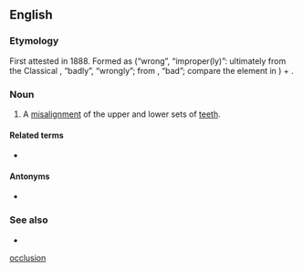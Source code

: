 ==English==

===Etymology===
First attested in 1888. Formed as {{m|en|mal-}} (“wrong”, “improper(ly)”: ultimately from the Classical {{etyl|la|en}} {{m|la|male}}, “badly”, “wrongly”; from {{m|la|malus}}, “bad”; compare the {{m|en||ben-}} element in {{m|en|benocclusion}}) + {{m|en|occlusion||alignment of the teeth in closed jaws}}.

===Noun===
{{wikipedia}}
{{en-noun}}

# {{lb|en|dentistry}} A [[misalignment]] of the upper and lower sets of [[teeth]].

====Related terms====
* {{l|en|malocclude}}

====Antonyms====
* {{sense|misalignment of the upper and lower sets of teeth}} {{l|en|benocclusion}}

===See also===
* {{l|en|overbite}}

[[Category:English words prefixed with mal-|occlusion]]